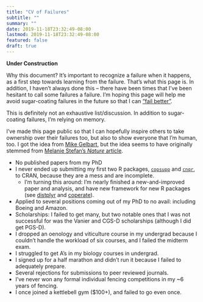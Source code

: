 ```yaml
---
title: "CV of Failures"
subtitle: ""
summary: ""
date: 2019-11-18T23:32:49-08:00
lastmod: 2019-11-18T23:32:49-08:00
featured: false
draft: true
---
```


**Under Construction**

Why this document? It's important to recognize a failure when it happens, as a first step towards learning from the failure. That's what this page is. In addition, I haven't always done this -- there have been times that I've been hesitant to call some failures a failure. I'm hoping this page will help me avoid sugar-coating failures in the future so that I can ["fail better"](https://www.listennotes.com/podcasts/lead-to-win-with/080-how-to-fail-better-0UneBxMHsal/).

This is definitely not an exhaustive list/discussion. In addition to sugar-coating failures, I'm relying on memory.

I've made this page public so that I can hopefully inspire others to take ownership over their failures too, but also to show everyone that I'm human, too. I got the idea from [Mike Gelbart](https://www.mikegelbart.com/), but the idea seems to have originally stemmed from [Melanie Stefan's _Nature_ article](https://www.nature.com/naturejobs/science/articles/10.1038/nj7322-467a).



- No published papers from my PhD
- I never ended up submitting my first two R packages, [`copsupp`]() and [`cnqr`](), to CRAN, because they are a mess and are incomplete.
	- I'm turning this around: I'm nearly finished a new-and-improved paper and analysis, and have new framework for new R packages (see [distplyr]() and [coperate]()).
- Applied to several positions coming out of my PhD to no avail: including Boeing and Amazon.
- Scholarships: I failed to get many, but two notable ones that I was not successful for was the Vanier and CGS-D scholarships (although I did get PGS-D).
- I dropped an oenology and viticulture course in my undergrad because I couldn't handle the workload of six courses, and I failed the midterm exam.
- I struggled to get A's in my biology courses in undergrad.
- I signed up for a half marathon and didn't run it because I failed to adequately prepare.
- Several rejections for submissions to peer reviewed journals.
- I've never won any formal individual fencing competitions in my ~6 years of fencing.
- I once joined a kettlebell gym ($100+), and failed to go even once. 